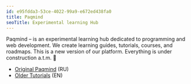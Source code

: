 ```yaml
---
id: e95fdda3-53ce-4022-99a9-e672ed438fa0
title: Paqmind
seoTitle: Experimental learning Hub
---
```


Paqmind – is an experimental learning hub dedicated to programming and web development.
We create learning guides, tutorials, courses, and roadmaps. This is a new version
of our platform. Everything is under construction a.t.m. 🚧

- [Original Paqmind](https://paqmind.com) (RU)
- [Older Tutorials](https://tutorials.paqmind.com) (EN)


